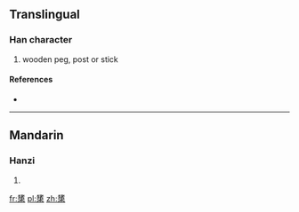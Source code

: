 {{also|櫫}}
==Translingual==

===Han character===
{{Han char|rn=75|rad=木|as=11|sn=15|four=|canj=大日木 (KAD)}}

# wooden peg, post or stick

====References====
* {{Han ref|kx=0554.210|dkj=15576|hdz=21283.010|uh=6A65|ud=27237}}

----

==Mandarin==

===Hanzi===
{{cmn-hanzi|tra=櫫|pin=[[zhū]] ([[zhu1]])|wg=chu<sup>1</sup>}}

# {{defn|lang=cmn|sort=木11}}

[[fr:橥]]
[[pl:橥]]
[[zh:橥]]